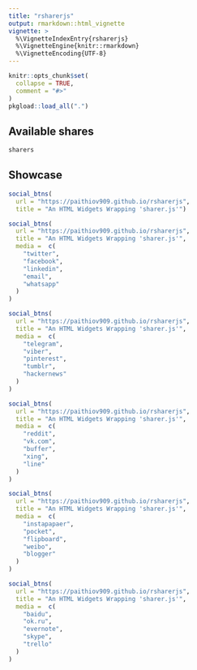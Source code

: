 ```yaml
---
title: "rsharerjs"
output: rmarkdown::html_vignette
vignette: >
  %\VignetteIndexEntry{rsharerjs}
  %\VignetteEngine{knitr::rmarkdown}
  %\VignetteEncoding{UTF-8}
---
```


```r
knitr::opts_chunk$set(
  collapse = TRUE,
  comment = "#>"
)
pkgload::load_all(".")
```

## Available shares

```r
sharers
```

## Showcase

```r
social_btns(
  url = "https://paithiov909.github.io/rsharerjs",
  title = "An HTML Widgets Wrapping 'sharer.js'")
```

```r
social_btns(
  url = "https://paithiov909.github.io/rsharerjs",
  title = "An HTML Widgets Wrapping 'sharer.js'",
  media =  c(
    "twitter",
    "facebook",
    "linkedin",
    "email",
    "whatsapp"
  )
)
```

```r
social_btns(
  url = "https://paithiov909.github.io/rsharerjs",
  title = "An HTML Widgets Wrapping 'sharer.js'",
  media =  c(
    "telegram",
    "viber",
    "pinterest",
    "tumblr",
    "hackernews"
  )
)
```

```r
social_btns(
  url = "https://paithiov909.github.io/rsharerjs",
  title = "An HTML Widgets Wrapping 'sharer.js'",
  media =  c(
    "reddit",
    "vk.com",
    "buffer",
    "xing",
    "line"
  )
)
```

```r
social_btns(
  url = "https://paithiov909.github.io/rsharerjs",
  title = "An HTML Widgets Wrapping 'sharer.js'",
  media =  c(
    "instapapaer",
    "pocket",
    "flipboard",
    "weibo",
    "blogger"
  )
)
```

```r
social_btns(
  url = "https://paithiov909.github.io/rsharerjs",
  title = "An HTML Widgets Wrapping 'sharer.js'",
  media =  c(
    "baidu",
    "ok.ru",
    "evernote",
    "skype",
    "trello"
  )
)
```
